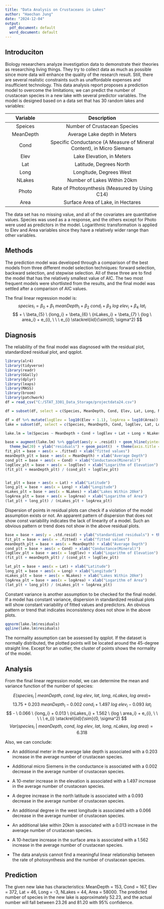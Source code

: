 ---
title: "Data Analysis on Crustaceans in Lakes"
author: "Haechan Jung"
date: "2024-12-04"
output:
  pdf_document: default
  word_document: default
---

## Introduciton

Biology researchers analyze investigation data to demonstrate their theories as researching living things. They try to collect data as much as possible since more data will enhance the quality of the research result. Still, there are several realistic constraints such as unaffordable expenses and insufficient technology. This data analysis report proposes a prediction model to overcome the limitations; we can predict the number of crustacean species in a new lake with several predictor variables. The model is designed based on a data set that has 30 random lakes and variables:

| Variable | Description |
|:-----------------:|:---------------------------------------------------:|
| Speices | Number of Crustacean Species |
| MeanDepth | Average Lake depth in Meters |
| Cond | Specific Conductance (A Measure of Mineral Content), in Micro Siemans |
| Elev | Lake Elevation, in Meters |
| Lat | Latitude, Degrees North |
| Long | Longitude, Degrees West |
| NLakes | Number of Lakes Within 20km |
| Photo | Rate of Photosynthesis (Measured by Using C14) |
| Area | Surface Area of Lake, in Hectares |

The data set has no missing value, and all of the covariates are quantitative values. Species was used as a a response, and the others except for Photo were used as predictors in the model. Logarithmic transformation is applied to Elev and Area variables since they have a relatively wider range than other variables.

## Methods

The prediction model was developed through a comparison of the best models from three different model selection techniques: forward selection, backward selection, and stepwise selection. All of these three are to find the model that has the relatively smallest value of AIC. The two most frequent models were shortlisted from the results, and the final model was settled after a comparison of AIC values.

The final linear regression model is:\
$$
species_i = \beta_0 + \beta_1 \ meanDepth_i + \beta_{2} \ {cond_i} +\beta_{3} \ {log \ elev_i} + \beta_{4} \ {lat_i}
$$ $$
+ \ \beta_{5} \ {long_i} + \beta_{6} \ {nLakes_i} + \beta_{7} \ {log \ area_i} + e_{i},  \ \ \ e_{i} \stackrel{iid}{\sim}(0, \sigma^2)
$$

## Diagnosis

The reliability of the final model was diagnosed with the residual plot, standardized residual plot, and qqplot.

```{r echo=FALSE, message = FALSE, warning = FALSE, warnings = FALSE}
library(alr4)
library(tidyverse)
library(readr)
library(GGally)
library(dplyr)
library(leaps)
library(MASS)
library(broom)
library(patchwork)
df = read_csv("C:/STAT_3301_Data_Storage/projectdata24.csv")
```

```{r echo = FALSE}
df = subset(df, select = c(Species, MeanDepth, Cond, Elev, Lat, Long, NLakes, Photo, Area))
```

```{r echo = FALSE}
df = df %>% mutate(logElev = log10(Elev + 1.1), logArea = log10(Area))
lake = subset(df, select = c(Species, MeanDepth, Cond, logElev, Lat, Long, NLakes, Photo, logArea))
```

```{r echo=FALSE, out.height = "35%", fig.align='center' }
lake.lm = lm(Species ~ MeanDepth + Cond + logElev + Lat + Long + NLakes + logArea, data = lake)

base = augment(lake.lm) %>% ggplot(aes(y = .resid)) + geom_hline(yintercept = 0) +
  theme_bw(20) + ylab("residuals") + geom_point()  + theme(axis.title = element_text(size=11))
fit_plt = base + aes(x = .fitted) + xlab("fitted values") 
meanDepth_plt = base + aes(x = MeanDepth) + xlab("Average Depth")
cond_plt = base + aes(x = Cond) + xlab("Conductance(Mineral)")
logElev_plt = base + aes(x = logElev) + xlab("Logarithm of Elevation") 
(fit_plt + meanDepth_plt) / (cond_plt + logElev_plt)


lat_plt = base + aes(x = Lat) + xlab("Latitude")
long_plt = base + aes(x = Long) + xlab("Longitude")
nLakes_plt = base + aes(x = NLakes) + xlab("Lakes Within 20km")
logArea_plt = base + aes(x = logArea) + xlab("Logarithm of Area")
(lat_plt + long_plt) / (nLakes_plt + logArea_plt)
```

Dispersion of points in residual plots can check if a violation of the model assumption exists or not. An apparent pattern of dispersion that does not show const variability indicates the lack of linearity of a model. Such an obvious pattern or trend does not show in the above residual plots.

```{r echo=FALSE, out.height = "35%", fig.align='center' }
base = base + aes(y = .std.resid) + ylab("standardized residuals") + theme(axis.title = element_text(size=11))
fit_plt = base + aes(x = .fitted) + xlab("fitted values") 
meanDepth_plt = base + aes(x = MeanDepth) + xlab("Average Depth")
cond_plt = base + aes(x = Cond) + xlab("Conductance(Mineral)")
logElev_plt = base + aes(x = logElev) + xlab("Logarithm of Elevation") 
(fit_plt + meanDepth_plt) / (cond_plt + logElev_plt)

lat_plt = base + aes(x = Lat) + xlab("Latitude")
long_plt = base + aes(x = Long) + xlab("Longitude")
nLakes_plt = base + aes(x = NLakes) + xlab("Lakes Within 20km")
logArea_plt = base + aes(x = logArea) + xlab("Logarithm of Area")
(lat_plt + long_plt) / (nLakes_plt + logArea_plt)
```

Constant variance is another assumption to be checked for the final model. If a model has constant variance, dispersion in standardized residual plots will show constant variability of fitted values and predictors. An obvious pattern or trend that indicates inconsistency does not show in the above plots.

```{r echo=FALSE, out.height = "45%",, fig.align='center' }
qqnorm(lake.lm$residuals)
qqline(lake.lm$residuals)
```

The normality assumption can be assessed by qqplot. If the dataset is normally distributed, the plotted points will be located around the 45-degree straight line. Except for an outlier, the cluster of points shows the normality of the model.

## Analysis

From the final linear regression model, we can determine the mean and variance function of the number of species:

$$
E(species_i \ | \ meanDepth,  \ cond, \  log \ elev,  \ lat, \ long, \ nLakes, \ log \ area) = 
$$ $$
13.75 + 0.203 \ meanDepth_i -  0.002 \ {cond_i} + 1.497 \ {log \ elev_i} - 0.093 \ {lat_i}
$$ $$
- \ 0.066 \ {long_i} + 0.013 \ {nLakes_i} + 1.562 \ {log \ area_i} + e_{i},  \ \ \ \ \ e_{i} \stackrel{iid}{\sim}(0, \sigma^2)
$$ $$
Var(species_i \ | \ meanDepth,  \ cond, \  log \ elev,  \ lat, \ long, \ nLakes, \ log \ area) = 6.318
$$

Also, we can conclude:

-   An additional meter in the average lake depth is associated with a 0.203 increase in the average number of crustacean species.

-   Additional micro Siemens in the conductance is associated with a 0.002 decrease in the average number of crustacean species.

-   A 10-meter increase in the elevation is associated with a 1.497 increase in the average number of crustacean species.

-   A degree increase in the north latitude is associated with a 0.093 decrease in the average number of crustacean species.

-   An additional degree in the west longitude is associated with a 0.066 decrease in the average number of crustacean species.

-   An additional lake within 20km is associated with a 0.013 increase in the average number of crustacean species.

-   A 10-hectare increase in the surface area is associated with a 1.562 increase in the average number of crustacean species.

-   The data analysis cannot find a meaningful linear relationship between the rate of photosynthesis and the number of crustacean species.

## Prediction

The given new lake has characteristics: MeanDepth = 153, Cond = 167, Elev = 372, Lat = 46, Long = -3, NLakes = 44, Area = 58000. The predicted number of species in the new lake is approximately 52.23, and the actual number will fall between 23.26 and 81.20 with 95% confidence.
